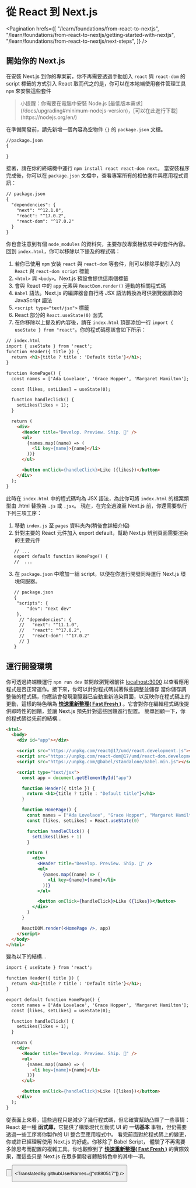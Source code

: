 
# 從 React 到 Next.js

<Pagination
  hrefs={[
    "/learn/foundations/from-react-to-nextjs",
    "/learn/foundations/from-react-to-nextjs/getting-started-with-nextjs",
    "/learn/foundations/from-react-to-nextjs/next-steps",
  ]}
/>

## 開始你的 Next.js

在安裝 Next.js 到你的專案前，你不再需要透過手動加入 `react` 與 `react-dom` 的 script 標籤的方式引入 React
取而代之的是，你可以在本地端使用套件管理工具 `npm` 來安裝這些套件

<Blockquote>
  小提醒：你需要在電腦中安裝 Node.js
  [最低版本需求](/docs/upgrading#minimum-nodejs-version)，[可以在此進行下載](https://nodejs.org/en/)
</Blockquote>

在準備開發前，請先新增一個內容為空物件 `{}` 的 `package.json` 文檔。

```html
//package.json
{

}
```

接著，請在你的終端機中運行 `npm install react react-dom next`。
當安裝程序完成後，你可以在 `package.json` 文檔中，查看專案所有的相依套件與應用程式資訊：

```html
// package.json
{
  "dependencies": {
    "next": "^12.1.0",
    "react": "^17.0.2",
    "react-dom": "^17.0.2"
  }
}
```

你也會注意到有個 `node_modules` 的資料夾，主要存放專案相依項中的套件內容。
回到 `index.html`，你可以移除以下提及的程式碼：

1. 若你已使用 `npm` 安裝 `react` 與 `react-dom` 等套件，則可以移除手動引入的 `React` 與 `react-dom script` 標籤
2. `<html>` 與 `<body>`。Next.js 預設會提供這兩個標籤
3. 會與 React 中的 `app` 元素與 `ReactDom.render()` 連動的相關程式碼
4. `Babel` 語法。Next.js 的編譯器會自行將 JSX 語法轉換為可供瀏覽器讀取的 JavaScript 語法
5. `<script type="text/jsx">` 標籤
6. React 部分的 `React.useState(0)` 函式
7. 在你移除以上提及的內容後，請在 `index.html` 頂部添加一行 `import { useState } from "react"`。你的程式碼應該會如下所示：

```html
// index.html
import { useState } from 'react';
function Header({ title }) {
  return <h1>{title ? title : 'Default title'}</h1>;
}

function HomePage() {
  const names = ['Ada Lovelace', 'Grace Hopper', 'Margaret Hamilton'];

  const [likes, setLikes] = useState(0);

  function handleClick() {
    setLikes(likes + 1);
  }

  return (
    <div>
      <Header title="Develop. Preview. Ship. 🚀" />
      <ul>
        {names.map((name) => (
          <li key={name}>{name}</li>
        ))}
      </ul>

      <button onClick={handleClick}>Like ({likes})</button>
    </div>
  );
}
```

此時在 `index.html` 中的程式碼均為 JSX 語法，為此你可將 `index.html` 的檔案類型由 .html 替換為 `.js` 或 `.jsx`。
現在，在完全過渡至 Next.js 前，你還需要執行下列三項工序：

1. 移動 `index.js` 至 `pages` 資料夾內(稍後會詳細介紹)
2. 針對主要的 React 元件加入 export default，幫助 Next.js 辨別頁面需要渲染的主要元件

```html
   // ...
   export default function HomePage() {
   //  ...
```

3. 在 `package.json` 中增加一組 script，以便在你進行開發同時運行 Next.js 環境伺服器。

```html
   // package.json
   {
    "scripts": {
        "dev": "next dev"
    },
     // "dependencies": {
     //   "next": "^11.1.0",
     //   "react": "^17.0.2",
     //   "react-dom": "^17.0.2"
     // }
   }
```

## 運行開發環境

你可透過終端機運行 `npm run dev` 並開啟瀏覽器前往 [localhost:3000](localhost:3000) 以查看應用程式是否正常運作。接下來，你可以針對程式碼試著做些調整並儲存
當你儲存調整後的程式碼，你應該會發現瀏覽器已自動重新渲染頁面，以反映你在程式碼上的更動，這樣的特色稱為 **[快速重新整理( Fast Fresh )](/docs/basic-features/fast-refresh)** 。它會對你在編輯程式碼後提供即時性的回饋，並讓 Next.js 預先針對這些回饋進行配置。
簡單回顧一下，你的程式碼從先前的結構...

```html
<html>
  <body>
    <div id="app"></div>

    <script src="https://unpkg.com/react@17/umd/react.development.js"></script>
    <script src="https://unpkg.com/react-dom@17/umd/react-dom.development.js"></script>
    <script src="https://unpkg.com/@babel/standalone/babel.min.js"></script>

    <script type="text/jsx">
      const app = document.getElementById("app")

      function Header({ title }) {
        return <h1>{title ? title : "Default title"}</h1>
      }

      function HomePage() {
        const names = ["Ada Lovelace", "Grace Hopper", "Margaret Hamilton"]
        const [likes, setLikes] = React.useState(0)

        function handleClick() {
          setLikes(likes + 1)
        }

        return (
          <div>
            <Header title="Develop. Preview. Ship. 🚀" />
            <ul>
              {names.map((name) => (
                <li key={name}>{name}</li>
              ))}
            </ul>

            <button onClick={handleClick}>Like ({likes})</button>
          </div>
        )
      }

      ReactDOM.render(<HomePage />, app)
    </script>
  </body>
</html>
```

變為以下的結構...

```html
import { useState } from 'react';

function Header({ title }) {
  return <h1>{title ? title : 'Default title'}</h1>;
}

export default function HomePage() {
  const names = ['Ada Lovelace', 'Grace Hopper', 'Margaret Hamilton'];
  const [likes, setLikes] = useState(0);

  function handleClick() {
    setLikes(likes + 1);
  }

  return (
    <div>
      <Header title="Develop. Preview. Ship. 🚀" />
      <ul>
        {names.map((name) => (
          <li key={name}>{name}</li>
        ))}
      </ul>

      <button onClick={handleClick}>Like ({likes})</button>
    </div>
  );
}
```

從表面上來看，這些過程只是減少了幾行程式碼，但它確實幫助凸顯了一些事情：React 是一種 **函式庫**，它提供了構築現代互動式 UI 的 **一切基本** 事物，但仍需要透過一些工序將你製作的 UI 整合至應用程式中。
看完前面對於程式碼上的變更，你或許已經理解使用 Next.js 的好處。你移除了 Babel Script， 體驗了不再需要多餘思考而配置的複雜工具。你也觀察到了 **[快速重新整理( Fast Fresh )](/docs/basic-features/fast-refresh)** 的實際效果，而這些只是 Next.js 在眾多開發者體驗特色中的其中一項。

<Button
  content="返回上一頁 ←"
  url="/learn/foundations/about-nextjs/index"
  basicStyle="text-white bg-[#0070f3]"
  hoverStyle="hover:opacity-90"
/>

<Button
  content="前往下一頁 →"
  url="/learn/foundations/from-react-to-nextjs/next-steps"
  basicStyle="text-white bg-[#0070f3]"
  hoverStyle="hover:opacity-90"
/>

<TranslatedBy githubUserNames={["st880517"]} />
